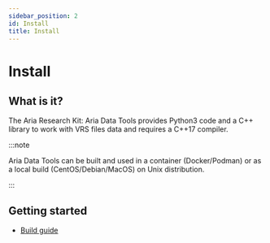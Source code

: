 ```yaml
---
sidebar_position: 2
id: Install
title: Install
---
```

# Install

## What is it?

The Aria Research Kit: Aria Data Tools provides Python3 code and a C++ library to work with VRS files data and requires a C++17 compiler.

:::note

Aria Data Tools can be built and used in a container (Docker/Podman) or as a local build (CentOS/Debian/MacOS) on Unix distribution.

:::

## Getting started

* [Build guide](https://github.com/facebookresearch/Aria_data_tools/blob/main/BUILD.md)
